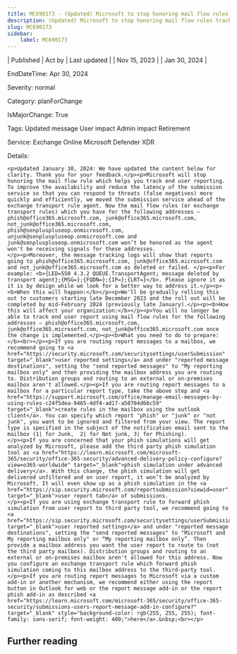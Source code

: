 ```yaml
---
title: MC690173 - (Updated) Microsoft to stop honoring mail flow rules tracking user reporting
description: (Updated) Microsoft to stop honoring mail flow rules tracking user reporting
slug: MC690173
sidebar:
    label: MC690173
---
```



| Published | Act by | Last updated |
| Nov 15, 2023 |  | Jan 30, 2024 |

EndDateTime: Apr 30, 2024

Severity: normal

Category: planForChange

IsMajorChange: True

Tags: Updated message User impact Admin impact Retirement

Service: Exchange Online Microsoft Defender XDR

Details: 

```
<p>Updated January 30, 2024: We have updated the content below for clarity. Thank you for your feedback.</p><p>Microsoft will stop honoring the mail flow rule which helps you track end user reporting. To improve the availability and reduce the latency of the submission service so that you can respond to threats (false negatives) more quickly and efficiently, we moved the submission service ahead of the exchange transport rule agent. Now the mail flow rules (or exchange transport rules) which you have for the following addresses – phish@office365.microsoft.com, junk@office365.microsoft.com, not_junk@office365.microsoft.com, phish@senpluspluseop.onmicrosoft.com, unjunk@senpluspluseop.onmicrosoft.com and  junk@senpluspluseop.onmicrosoft.com won’t be honored as the agent won't be receiving signals for these addresses. 
</p><p>Moreover, the message tracking logs will show that reports going to phish@office365.microsoft.com, junk@office365.microsoft.com and not_junk@office365.microsoft.com as deleted or failed. </p><p>For example: <b>{LED=550 4.3.2 QUEUE.TransportAgent; message deleted by transport agent};{MSG=};{FQDN=};{IP=};{LRT=}</b>. Please ignore it as it is by design while we look for a better way to address it.</p><p><b>When this will happen:</b></p><p>We'll be gradually rolling this out to customers starting late December 2023 and the roll out will be completed by mid-February 2024 (previously late January).</p><p><b>How this will affect your organization:</b></p><p>You will no longer be able to track end user report using mail flow rules for the following addresses – phish@office365.microsoft.com, junk@office365.microsoft.com, not_junk@office365.microsoft.com once the change is implemented.</p><p><b>What you need to do to prepare:</b><br></p><p>If you are routing report messages to a mailbox, we recommend going to <a href="https://security.microsoft.com/securitysettings/userSubmission" target="_blank">user reported settings</a> and under "reported message destinations", setting the "send reported messages" to "My reporting mailbox only" and then providing the mailbox address you are routing to. Distribution groups and routing to an external or on-premises mailbox aren't allowed.</p><p>If you are routing report messages to a mailbox for a particular report type, take the above step and <a href="https://support.microsoft.com/office/manage-email-messages-by-using-rules-c24f5dea-9465-4df4-ad17-a50704d66c59" target="_blank">create rules in the mailbox using the outlook client</a>. You can specify which report "phish" or "junk" or "not junk", you want to be ignored and filtered from your view. The report type is specified in the subject of the notification email sent to the mailbox (1| for Junk,  2| for Not junk, 3| for Phishing).
</p><p>If you are concerned that your phish simulations will get analyzed by Microsoft, please add the third party phish simulation tool as <a href="https://learn.microsoft.com/microsoft-365/security/office-365-security/advanced-delivery-policy-configure?view=o365-worldwide" target="_blank">phish simulation under advanced delivery</a>. With this change, the phish simulation will get delivered unfiltered and on user report, it won’t be analyzed by Microsoft. It will even show up as a phish simulation in the <a href="https://sip.security.microsoft.com/reportsubmission?viewid=user" target="_blank">user report tab</a> of submissions.
</p><p>If you are using exchange transport rule to forward phish simulation from user report to third party tool, we recommend going to <a href="https://sip.security.microsoft.com/securitysettings/userSubmission" target="_blank">user reported settings</a> and under "reported message destinations", setting the "send reported messages" to "Microsoft and My reporting mailbox only" or “My reporting mailbox only”. Then provide a mailbox address you want the user report to route to (not the third party mailbox). Distribution groups and routing to an external or on-premises mailbox aren't allowed for this address. Now you configure an exchange transport rule which forward phish simulation coming to this mailbox address to the third-party tool.
</p><p>If you are routing report messages to Microsoft via a custom add-in or another mechanism, we recommend either using the report button in Outlook for web or the report message add-in or the report phish add-in as described <a href="https://learn.microsoft.com/microsoft-365/security/office-365-security/submissions-users-report-message-add-in-configure?" target="_blank" style="background-color: rgb(255, 255, 255); font-family: sans-serif; font-weight: 400;">here</a>.&nbsp;<br></p>
```

## Further reading
